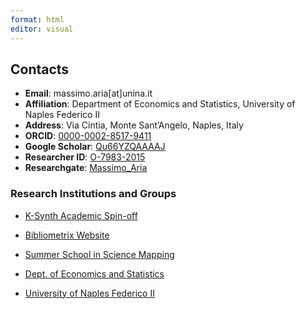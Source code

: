 ```yaml
---
format: html
editor: visual
---
```


## Contacts

-   **Email**: massimo.aria\[at\]unina.it
-   **Affiliation**: Department of Economics and Statistics, University of Naples Federico II
-   **Address**: Via Cintia, Monte Sant’Angelo, Naples, Italy
-   **ORCID**: <a href="https://orcid.org/0000-0002-8517-9411" target="_blank">0000-0002-8517-9411</a>
-   **Google Scholar**: <a href="https://scholar.google.it/citations?user=Qu66YZQAAAAJ" target="_blank">Qu66YZQAAAAJ</a>
-   **Researcher ID**: <a href="https://www.researcherid.com/rid/O-7983-2015" target="_blank">O-7983-2015</a>
-   **Researchgate**: <a href="https://www.researchgate.net/profile/Massimo_Aria" target="_blank">Massimo_Aria</a>
    

### Research Institutions and Groups

-   <a href="https://www.k-synth.com" target="_blank"> K-Synth Academic Spin-off</a>

-   <a href="https://www.bibliometrix.org" target="_blank"> Bibliometrix Website</a>

-   <a href="https://www.bibliometrix.org/sssm" target="_blank"> Summer School in Science Mapping</a>

-   <a href="https://www.dises.unina.it" target="_blank"> Dept. of Economics and Statistics</a>

-   <a href="https://www.unina.it" target="_blank"> University of Naples Federico II</a>
